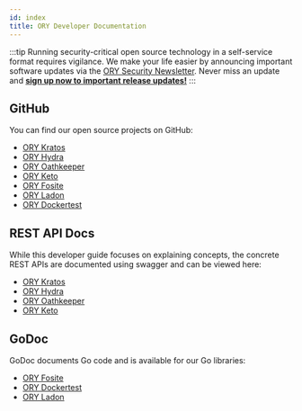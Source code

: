 ```yaml
---
id: index
title: ORY Developer Documentation
---
```


:::tip
Running security-critical open source technology in a self-service format
requires vigilance. We make your life easier by announcing important software
updates via the
[ORY Security Newsletter](https://ory.us10.list-manage.com/subscribe?u=ffb1a878e4ec6c0ed312a3480&id=f605a41b53).
Never miss an update and
**[sign up now to important release updates!](https://ory.us10.list-manage.com/subscribe?u=ffb1a878e4ec6c0ed312a3480&id=f605a41b53)**
:::

## GitHub

You can find our open source projects on GitHub:

- [ORY Kratos](https://github.com/ory/kratos)
- [ORY Hydra](https://github.com/ory/hydra)
- [ORY Oathkeeper](https://github.com/ory/oathkeeper)
- [ORY Keto](https://github.com/ory/keto)
- [ORY Fosite](https://github.com/ory/fosite)
- [ORY Ladon](https://github.com/ory/ladon)
- [ORY Dockertest](https://github.com/ory/dockertest)

## REST API Docs

While this developer guide focuses on explaining concepts, the concrete REST
APIs are documented using swagger and can be viewed here:

- [ORY Kratos](https://www.ory.sh/kratos/docs/reference/api)
- [ORY Hydra](https://www.ory.sh/hydra/docs/reference/api)
- [ORY Oathkeeper](https://www.ory.sh/oathkeeper/docs/reference/api)
- [ORY Keto](https://www.ory.sh/keto/docs/reference/api)

## GoDoc

GoDoc documents Go code and is available for our Go libraries:

- [ORY Fosite](https://godoc.org/github.com/ory/fosite)
- [ORY Dockertest](https://godoc.org/github.com/ory/dockertest)
- [ORY Ladon](https://godoc.org/github.com/ory/ladon)
